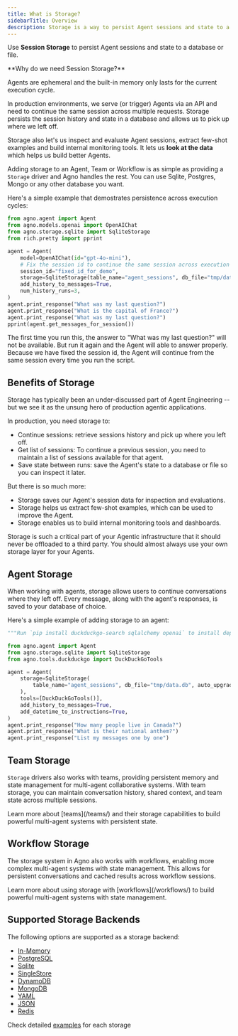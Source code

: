```yaml
---
title: What is Storage?
sidebarTitle: Overview
description: Storage is a way to persist Agent sessions and state to a database or file.
---
```


Use **Session Storage** to persist Agent sessions and state to a database or file.

<Tip>
**Why do we need Session Storage?**

Agents are ephemeral and the built-in memory only lasts for the current execution cycle.

In production environments, we serve (or trigger) Agents via an API and need to continue the same session across multiple requests. Storage persists the session history and state in a database and allows us to pick up where we left off.

Storage also let's us inspect and evaluate Agent sessions, extract few-shot examples and build internal monitoring tools. It lets us **look at the data** which helps us build better Agents.
</Tip>

Adding storage to an Agent, Team or Workflow is as simple as providing a `Storage` driver and Agno handles the rest. You can use Sqlite, Postgres, Mongo or any other database you want.

Here's a simple example that demostrates persistence across execution cycles:

```python storage.py
from agno.agent import Agent
from agno.models.openai import OpenAIChat
from agno.storage.sqlite import SqliteStorage
from rich.pretty import pprint

agent = Agent(
    model=OpenAIChat(id="gpt-4o-mini"),
    # Fix the session id to continue the same session across execution cycles
    session_id="fixed_id_for_demo",
    storage=SqliteStorage(table_name="agent_sessions", db_file="tmp/data.db"),
    add_history_to_messages=True,
    num_history_runs=3,
)
agent.print_response("What was my last question?")
agent.print_response("What is the capital of France?")
agent.print_response("What was my last question?")
pprint(agent.get_messages_for_session())
```

The first time you run this, the answer to "What was my last question?" will not be available. But run it again and the Agent will able to answer properly. Because we have fixed the session id, the Agent will continue from the same session every time you run the script.

## Benefits of Storage

Storage has typically been an under-discussed part of Agent Engineering -- but we see it as the unsung hero of production agentic applications.

In production, you need storage to:

- Continue sessions: retrieve sessions history and pick up where you left off.
- Get list of sessions: To continue a previous session, you need to maintain a list of sessions available for that agent.
- Save state between runs: save the Agent's state to a database or file so you can inspect it later.

But there is so much more:

- Storage saves our Agent's session data for inspection and evaluations.
- Storage helps us extract few-shot examples, which can be used to improve the Agent.
- Storage enables us to build internal monitoring tools and dashboards.

<Warning>
Storage is such a critical part of your Agentic infrastructure that it should never be offloaded to a third party. You should almost always use your own storage layer for your Agents.
</Warning>

## Agent Storage

When working with agents, storage allows users to continue conversations where they left off. Every message, along with the agent's responses, is saved to your database of choice.

Here's a simple example of adding storage to an agent:

```python storage.py
"""Run `pip install duckduckgo-search sqlalchemy openai` to install dependencies."""

from agno.agent import Agent
from agno.storage.sqlite import SqliteStorage
from agno.tools.duckduckgo import DuckDuckGoTools

agent = Agent(
    storage=SqliteStorage(
        table_name="agent_sessions", db_file="tmp/data.db", auto_upgrade_schema=True
    ),
    tools=[DuckDuckGoTools()],
    add_history_to_messages=True,
    add_datetime_to_instructions=True,
)
agent.print_response("How many people live in Canada?")
agent.print_response("What is their national anthem?")
agent.print_response("List my messages one by one")
```

## Team Storage

`Storage` drivers also works with teams, providing persistent memory and state management for multi-agent collaborative systems. With team storage, you can maintain conversation history, shared context, and team state across multiple sessions.

<Note>
Learn more about [teams](/teams/) and their storage capabilities to build powerful multi-agent systems with persistent state.
</Note>

## Workflow Storage

The storage system in Agno also works with workflows, enabling more complex multi-agent systems with state management. This allows for persistent conversations and cached results across workflow sessions.

<Note>
Learn more about using storage with [workflows](/workflows/) to build powerful multi-agent systems with state management.
</Note>

## Supported Storage Backends

The following options are supported as a storage backend:

- [In-Memory](/storage/in-memory)
- [PostgreSQL](/storage/postgres)
- [Sqlite](/storage/sqlite)
- [SingleStore](/storage/singlestore)
- [DynamoDB](/storage/dynamodb)
- [MongoDB](/storage/mongodb)
- [YAML](/storage/yaml)
- [JSON](/storage/json)
- [Redis](/storage/redis)

Check detailed [examples](/examples/concepts/storage) for each storage
